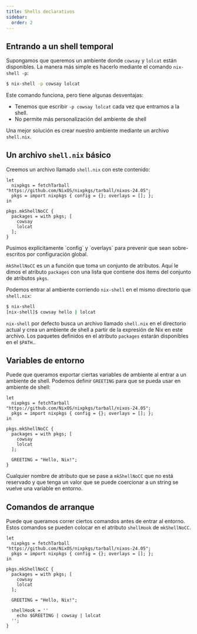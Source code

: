 ```yaml
---
title: Shells declarativos
sidebar:
  order: 2
---
```


## Entrando a un shell temporal

Supongamos que queremos un ambiente donde `cowsay` y `lolcat` están disponibles. 
La manera más simple es hacerlo mediante el comando `nix-shell -p`:

```bash
$ nix-shell -p cowsay lolcat
```
Este comando funciona, pero tiene algunas desventajas:

- Tenemos que escribir `-p cowsay lolcat` cada vez que entramos a la shell. 
- No permite más personalización del ambiente de shell

Una mejor solución es crear nuestro ambiente mediante un archivo `shell.nix`.

## Un archivo `shell.nix` básico

Creemos un archivo llamado `shell.nix` con este contenido:

```code :language nix :filename shell.nix :eval false
let
  nixpkgs = fetchTarball "https://github.com/NixOS/nixpkgs/tarball/nixos-24.05";
  pkgs = import nixpkgs { config = {}; overlays = []; };
in

pkgs.mkShellNoCC {
  packages = with pkgs; [
    cowsay
    lolcat
  ];
}
```
<Aside title="Explicación">
Pusimos explícitamente `config` y `overlays` para prevenir que sean sobre-escritos por 
configuración global.

`m̀kShellNoCC` es un a función que toma un conjunto de atributos. Aquí le dimos el
atributo `packages` con una lista que contiene dos items del conjunto de atributos 
`pkgs`. 
</Aside>

Podemos entrar al ambiente corriendo `nix-shell` en el mismo directorio que 
`shell.nix`:

```bash 
$ nix-shell
[nix-shell]$ cowsay hello | lolcat
```
`nix-shell` por defecto busca un archivo llamado `shell.nix` en el directorio actual
y crea un ambiente de shell a partir de la expresión de Nix en este archivo.
Los paquetes definidos en el atributo `packages` estarán disponibles en el `$PATH`..

## Variables de entorno

Puede que queramos exportar ciertas variables de ambiente al entrar a un ambiente de
shell.
Podemos definir `GREETING` para que se pueda usar en ambiente de shell:

```code :language nix :eval false :filename shell.nix
let
  nixpkgs = fetchTarball "https://github.com/NixOS/nixpkgs/tarball/nixos-24.05";
  pkgs = import nixpkgs { config = {}; overlays = []; };
in

pkgs.mkShellNoCC {
  packages = with pkgs; [
    cowsay
    lolcat
  ];
  
  GREETING = "Hello, Nix!";
}
```
Cualquier nombre de atributo que se pase a `mkShellNoCC` que no está reservado y que 
tenga un valor que se puede coercionar a un string se vuelve una variable en entorno.

## Comandos de arranque
Puede que queramos correr ciertos comandos antes de entrar al entorno. Estos comandos
se pueden colocar en el atributo `shellHook` de `mkShellNoCC`.

```code :language nix :eval false :filename shell.nix
let
  nixpkgs = fetchTarball "https://github.com/NixOS/nixpkgs/tarball/nixos-24.05";
  pkgs = import nixpkgs { config = {}; overlays = []; };
in

pkgs.mkShellNoCC {
  packages = with pkgs; [
    cowsay
    lolcat
  ];
  
  GREETING = "Hello, Nix!";
  
  shellHook = ''
    echo $GREETING | cowsay | lolcat 
  '';
}
```

